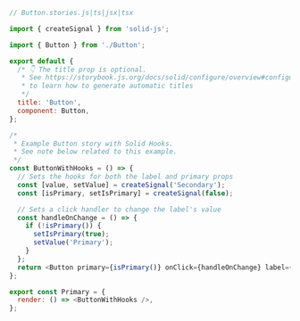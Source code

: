 ```js
// Button.stories.js|ts|jsx|tsx

import { createSignal } from 'solid-js';

import { Button } from './Button';

export default {
  /* 👇 The title prop is optional.
   * See https://storybook.js.org/docs/solid/configure/overview#configure-story-loading
   * to learn how to generate automatic titles
   */
  title: 'Button',
  component: Button,
};

/*
 * Example Button story with Solid Hooks.
 * See note below related to this example.
 */
const ButtonWithHooks = () => {
  // Sets the hooks for both the label and primary props
  const [value, setValue] = createSignal('Secondary');
  const [isPrimary, setIsPrimary] = createSignal(false);

  // Sets a click handler to change the label's value
  const handleOnChange = () => {
    if (!isPrimary()) {
      setIsPrimary(true);
      setValue('Primary');
    }
  };
  return <Button primary={isPrimary()} onClick={handleOnChange} label={value()} />;
};

export const Primary = {
  render: () => <ButtonWithHooks />,
};
```
